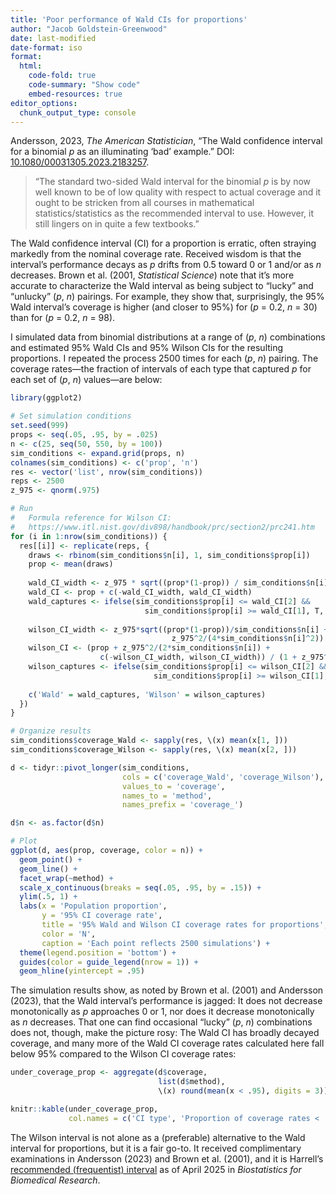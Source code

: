 ```yaml
---
title: 'Poor performance of Wald CIs for proportions'
author: "Jacob Goldstein-Greenwood"
date: last-modified
date-format: iso
format:
  html:
    code-fold: true
    code-summary: "Show code"
    embed-resources: true
editor_options: 
  chunk_output_type: console
---
```


Andersson, 2023, _The American Statistician_, "The Wald confidence interval for a binomial _p_ as an illuminating 'bad' example." DOI: [10.1080/00031305.2023.2183257](https://www.tandfonline.com/doi/full/10.1080/00031305.2023.2183257).

> "The standard two-sided Wald interval for the binomial _p_ is by now well known to be of low quality with respect to actual coverage and it ought to be stricken from all courses in mathematical statistics/statistics as the recommended interval to use. However, it still lingers on in quite a few textbooks."

The Wald confidence interval (CI) for a proportion is erratic, often straying markedly from the nominal coverage rate. Received wisdom is that the interval's performance decays as _p_ drifts from 0.5 toward 0 or 1 and/or as _n_ decreases. Brown et al. (2001, _Statistical Science_) note that it's more accurate to characterize the Wald interval as being subject to "lucky" and "unlucky" (_p_, _n_) pairings. For example, they show that, surprisingly, the 95% Wald interval's coverage is higher (and closer to 95%) for (_p_ = 0.2, _n_ = 30) than for (_p_ = 0.2, _n_ = 98).

I simulated data from binomial distributions at a range of (_p_, _n_) combinations and estimated 95% Wald CIs and 95% Wilson CIs for the resulting proportions. I repeated the process 2500 times for each (_p_, _n_) pairing. The coverage rates---the fraction of intervals of each type that captured _p_ for each set of (_p_, _n_) values---are below:

```r
library(ggplot2)

# Set simulation conditions
set.seed(999)
props <- seq(.05, .95, by = .025)
n <- c(25, seq(50, 550, by = 100))
sim_conditions <- expand.grid(props, n)
colnames(sim_conditions) <- c('prop', 'n')
res <- vector('list', nrow(sim_conditions))
reps <- 2500
z_975 <- qnorm(.975)

# Run
#   Formula reference for Wilson CI:
#   https://www.itl.nist.gov/div898/handbook/prc/section2/prc241.htm
for (i in 1:nrow(sim_conditions)) {
  res[[i]] <- replicate(reps, {
    draws <- rbinom(sim_conditions$n[i], 1, sim_conditions$prop[i])
    prop <- mean(draws)
    
    wald_CI_width <- z_975 * sqrt((prop*(1-prop)) / sim_conditions$n[i])
    wald_CI <- prop + c(-wald_CI_width, wald_CI_width)
    wald_captures <- ifelse(sim_conditions$prop[i] <= wald_CI[2] &&
                              sim_conditions$prop[i] >= wald_CI[1], T, F)
    
    wilson_CI_width <- z_975*sqrt((prop*(1-prop))/sim_conditions$n[i] +
                                    z_975^2/(4*sim_conditions$n[i]^2))
    wilson_CI <- (prop + z_975^2/(2*sim_conditions$n[i]) +
                    c(-wilson_CI_width, wilson_CI_width)) / (1 + z_975^2/sim_conditions$n[i])
    wilson_captures <- ifelse(sim_conditions$prop[i] <= wilson_CI[2] &&
                                sim_conditions$prop[i] >= wilson_CI[1], T, F)
    
    c('Wald' = wald_captures, 'Wilson' = wilson_captures)
  })
}

# Organize results
sim_conditions$coverage_Wald <- sapply(res, \(x) mean(x[1, ]))
sim_conditions$coverage_Wilson <- sapply(res, \(x) mean(x[2, ]))

d <- tidyr::pivot_longer(sim_conditions,
                         cols = c('coverage_Wald', 'coverage_Wilson'),
                         values_to = 'coverage',
                         names_to = 'method',
                         names_prefix = 'coverage_')

d$n <- as.factor(d$n)

# Plot
ggplot(d, aes(prop, coverage, color = n)) +
  geom_point() +
  geom_line() +
  facet_wrap(~method) +
  scale_x_continuous(breaks = seq(.05, .95, by = .15)) +
  ylim(.5, 1) +
  labs(x = 'Population proportion',
       y = '95% CI coverage rate',
       title = '95% Wald and Wilson CI coverage rates for proportions',
       color = 'N',
       caption = 'Each point reflects 2500 simulations') +
  theme(legend.position = 'bottom') +
  guides(color = guide_legend(nrow = 1)) +
  geom_hline(yintercept = .95)
```

The simulation results show, as noted by Brown et al. (2001) and Andersson (2023), that the Wald interval's performance is jagged: It does not decrease monotonically as _p_ approaches 0 or 1, nor does it decrease monotonically as _n_ decreases. That one can find occasional "lucky" (_p_, _n_) combinations does not, though, make the picture rosy: The Wald CI has broadly decayed coverage, and many more of the Wald CI coverage rates calculated here fall below 95% compared to the Wilson CI coverage rates:

```r
under_coverage_prop <- aggregate(d$coverage,
                                 list(d$method),
                                 \(x) round(mean(x < .95), digits = 3))

knitr::kable(under_coverage_prop,
             col.names = c('CI type', 'Proportion of coverage rates < .95'))
```

The Wilson interval is not alone as a (preferable) alternative to the Wald interval for proportions, but it is a fair go-to. It received complimentary examinations in Andersson (2023) and Brown et al. (2001), and it is Harrell's [recommended (frequentist) interval](https://hbiostat.org/bbr/htest#frequentist-methods) as of April 2025 in _Biostatistics for Biomedical Research_.